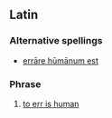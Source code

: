 ==Latin==

===Alternative spellings===
* [[errare humanum est|errāre hūmānum est]]

===Phrase===
{{infl|la|phrase|head=[[humanum#Latin|hūmānum]] [[sum#Latin|est]] [[erro#Latin|errāre]]}}

# [[to err is human]]